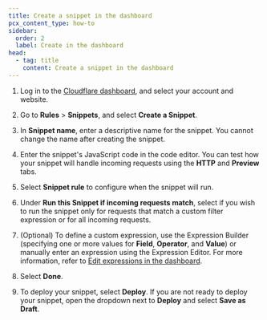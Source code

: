 ```yaml
---
title: Create a snippet in the dashboard
pcx_content_type: how-to
sidebar:
  order: 2
  label: Create in the dashboard
head:
  - tag: title
    content: Create a snippet in the dashboard
---
```


1. Log in to the [Cloudflare dashboard](https://dash.cloudflare.com/), and select your account and website.

2. Go to **Rules** > **Snippets**, and select **Create a Snippet**.

3. In **Snippet name**, enter a descriptive name for the snippet. You cannot change the name after creating the snippet.

4. Enter the snippet's JavaScript code in the code editor. You can test how your snippet will handle incoming requests using the **HTTP** and **Preview** tabs.

5. Select **Snippet rule** to configure when the snippet will run.

6. Under **Run this Snippet if incoming requests match**, select if you wish to run the snippet only for requests that match a custom filter expression or for all incoming requests.

7. (Optional) To define a custom expression, use the Expression Builder (specifying one or more values for **Field**, **Operator**, and **Value**) or manually enter an expression using the Expression Editor. For more information, refer to [Edit expressions in the dashboard](/ruleset-engine/rules-language/expressions/edit-expressions/).

8. Select **Done**.

9. To deploy your snippet, select **Deploy**. If you are not ready to deploy your snippet, open the dropdown next to **Deploy** and select **Save as Draft**.
